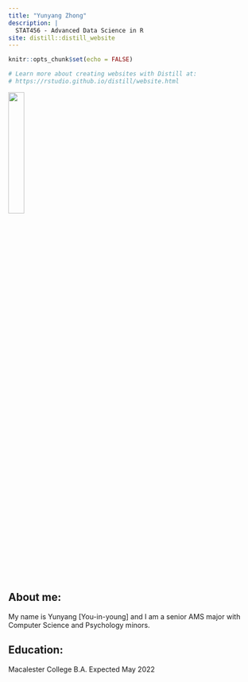 ```yaml
---
title: "Yunyang Zhong"
description: |
  STAT456 - Advanced Data Science in R
site: distill::distill_website
---
```


```r
knitr::opts_chunk$set(echo = FALSE)

# Learn more about creating websites with Distill at:
# https://rstudio.github.io/distill/website.html

```

![](yunyangzhong.jpg){height=25%, width=25%}

## About me:

My name is Yunyang [You-in-young] and I am a senior AMS major with Computer Science and Psychology minors.

## Education:

Macalester College B.A. Expected May 2022